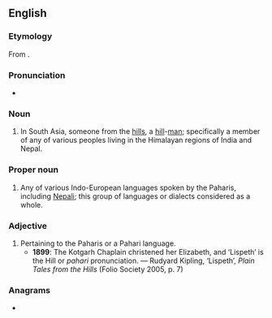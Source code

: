 ==English==

===Etymology===
From {{bor|en|hi|पहाड़ी}}.

===Pronunciation===
* {{IPA|en|/pəˈhɑːɹi/}}

===Noun===
{{en-noun|s|Pahari}}

# In South Asia, someone from the [[hills]], a [[hill]]-[[man]]; specifically a member of any of various peoples living in the Himalayan regions of India and Nepal.

===Proper noun===
{{en-proper noun}}

# Any of various Indo-European languages spoken by the Paharis, including [[Nepali]]; this group of languages or dialects considered as a whole.

===Adjective===
{{en-adj}}

# Pertaining to the Paharis or a Pahari language.
#* '''1899''': The Kotgarh Chaplain christened her Elizabeth, and ‘Lispeth’ is the Hill or ''pahari'' pronunciation. — Rudyard Kipling, ‘Lispeth’, ''Plain Tales from the Hills'' (Folio Society 2005, p. 7)

===Anagrams===
* {{anagrams|en|a=aahipr|Pirahã|pariah|raphia}}